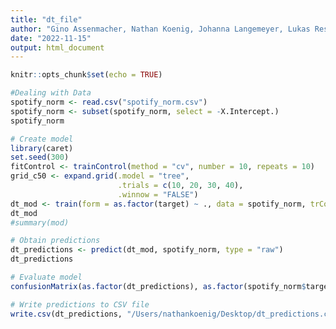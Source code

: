 ```yaml
---
title: "dt_file"
author: "Gino Assenmacher, Nathan Koenig, Johanna Langemeyer, Lukas Resch, Ben Roemer"
date: "2022-11-15"
output: html_document
---
```


```r
knitr::opts_chunk$set(echo = TRUE)
```

```r
#Dealing with Data
spotify_norm <- read.csv("spotify_norm.csv")
spotify_norm <- subset(spotify_norm, select = -X.Intercept.)
spotify_norm
```


```r
# Create model
library(caret)
set.seed(300)
fitControl <- trainControl(method = "cv", number = 10, repeats = 10)
grid_c50 <- expand.grid(.model = "tree",
                        .trials = c(10, 20, 30, 40),
                        .winnow = "FALSE")
dt_mod <- train(form = as.factor(target) ~ ., data = spotify_norm, trControl = fitControl, tuneGrid = grid_c50, method = "C5.0", metric = "Kappa")
dt_mod
#summary(mod)

# Obtain predictions
dt_predictions <- predict(dt_mod, spotify_norm, type = "raw")
dt_predictions

# Evaluate model
confusionMatrix(as.factor(dt_predictions), as.factor(spotify_norm$target), positive = "1")

# Write predictions to CSV file
write.csv(dt_predictions, "/Users/nathankoenig/Desktop/dt_predictions.csv", row.names = FALSE)
```
